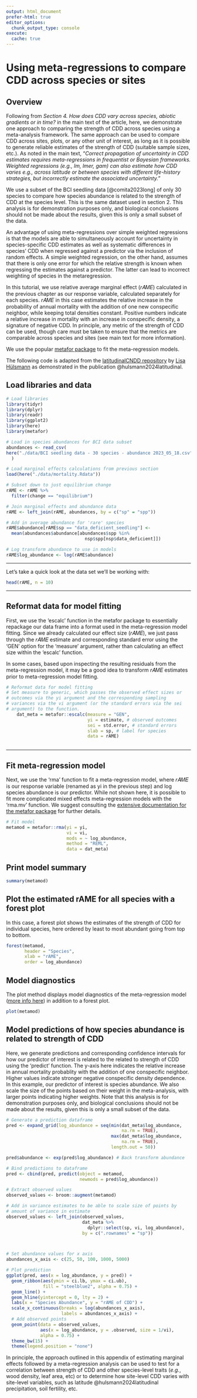 ```yaml
---
output: html_document
prefer-html: true
editor_options: 
  chunk_output_type: console
execute: 
  cache: true
---
```


# Using meta-regressions to compare CDD across species or sites

## Overview

Following from *Section 4. How does CDD vary across species, abiotic gradients or in time?* in the main text of the article, here, we demonstrate one approach to comparing the strength of CDD across species using a meta-analysis framework. The same approach can be used to compare CDD across sites, plots, or any other unit of interest, as long as it is possible to generate reliable estimates of the strength of CDD (suitable sample sizes, etc.). As noted in the main text, "*Correct propagation of uncertainty in CDD estimates requires meta-regressions in frequentist or Bayesian frameworks. Weighted regressions (e.g., lm, lmer, gam) can also estimate how CDD varies e.g., across latitude or between species with different life-history strategies, but incorrectly estimate the associated uncertainty.*"

We use a subset of the BCI seedling data [@comita2023long] of only 30 species to compare how species abundance is related to the strength of CDD at the species level. This is the same dataset used in section 2. This analysis is for demonstration purposes only, and biological conclusions should not be made about the results, given this is only a small subset of the data.

An advantage of using meta-regressions over simple weighted regressions is that the models are able to simultaneously account for uncertainty in species-specific CDD estimates as well as systematic differences in species' CDD when regressed against a predictor via the inclusion of random effects. A simple weighted regression, on the other hand, assumes that there is only one error for which the relative strength is known when regressing the estimates against a predictor. The latter can lead to incorrect weighting of species in the metaregression.

In this tutorial, we use relative average marginal effect (𝑟𝐴𝑀𝐸) calculated in the previous chapter as our response variable, calculated separately for each species. 𝑟𝐴𝑀𝐸 in this case estimates the relative increase in the probability of annual mortality with the addition of one new conspecific neighbor, while keeping total densities constant. Positive numbers indicate a relative increase in mortality with an increase in conspecific density, a signature of negative CDD. In principle, any metric of the strength of CDD can be used, though care must be taken to ensure that the metrics are comparable across species and sites (see main text for more information).

We use the popular [metafor package](https://www.metafor-project.org/doku.php/metafor) to fit the meta-regression models.

::: callout-note
The following code is adapted from the [latitudinalCNDD repository](https://github.com/LisaHuelsmann/latitudinalCNDD/tree/main/code) by [Lisa Hülsmann](https://demographicecology.com/) as demonstrated in the publication @hulsmann2024latitudinal.
:::

## Load libraries and data

```r

# Load libraries
library(tidyr)
library(dplyr)
library(readr)
library(ggplot2)
library(here)
library(metafor)

# Load in species abundances for BCI data subset
abundances <- read_csv(
here("./data/BCI seedling data - 30 species - abundance 2023_05_18.csv")
  )

# Load marginal effects calculations from previous section
load(here("./data/mortality.Rdata"))

# Subset down to just equilibrium change
rAME <- rAME %>%
  filter(change == "equilibrium")

# Join marginal effects and abundance data
rAME <- left_join(rAME, abundances, by = c("sp" = "spp"))

# Add in average abundance for 'rare' species
rAME$abundance[rAME$sp == "data_deficient_seedling"] <- 
  mean(abundances$abundance[abundances$spp %in% 
                              nsp$spp[nsp$data_deficient]])

# Log transform abundance to use in models
rAME$log_abundance <- log(rAME$abundance)

```

------------------------------------------------------------------------

Let's take a quick look at the data set we'll be working with:

```r
head(rAME, n = 10)
```

------------------------------------------------------------------------

## Reformat data for model fitting

First, we use the 'escalc' function in the metafor package to essentially repackage our data frame into a format used in the meta-regression model fitting. Since we already calculated our effect size (𝑟𝐴𝑀𝐸), we just pass through the 𝑟𝐴𝑀𝐸 estimate and corresponding standard error using the 'GEN' option for the 'measure' argument, rather than calculating an effect size within the 'escalc' function.

In some cases, based upon inspecting the resulting residuals from the meta-regression model, it may be a good idea to transform 𝑟𝐴𝑀𝐸 estimates prior to meta-regression model fitting.

```r
# Reformat data for model fitting
# Set measure to generic, which passes the observed effect sizes or 
# outcomes via the yi argument and the corresponding sampling 
# variances via the vi argument (or the standard errors via the sei 
# argument) to the function.
    dat_meta = metafor::escalc(measure = "GEN", 
                               yi = estimate, # observed outcomes
                               sei = std.error, # standard errors
                               slab = sp, # label for species
                               data = rAME)
      
```

------------------------------------------------------------------------

## Fit meta-regression model

Next, we use the 'rma' function to fit a meta-regression model, where 𝑟𝐴𝑀𝐸 is our response variable (renamed as yi in the previous step) and log species abundance is our predictor. While not shown here, it is possible to fit more complicated mixed effects meta-regression models with the 'rma.mv' function. We suggest consulting the [extensive documentation for the metafor package](https://www.metafor-project.org/doku.php/metafor) for further details.

```r
# Fit model
metamod = metafor::rma(yi = yi,
                       vi = vi,
                       mods = ~ log_abundance,
                       method = "REML",
                       data = dat_meta)
```

## Print model summary

```r
summary(metamod)
```

## Plot the estimated rAME for all species with a forest plot

In this case, a forest plot shows the estimates of the strength of CDD for individual species, here ordered by least to most abundant going from top to bottom.

```r
forest(metamod, 
       header = "Species", 
       xlab = "rAME",
       order = log_abundance)
```

## Model diagnostics

The plot method displays model diagnostics of the meta-regression model ([more info here](https://wviechtb.github.io/metafor/reference/plot.rma.html)) in addition to a forest plot.

```r
plot(metamod)
```

## Model predictions of how species abundance is related to strength of CDD

Here, we generate predictions and corresponding confidence intervals for how our predictor of interest is related to the related to strength of CDD using the 'predict' function. The y-axis here indicates the relative increase in annual mortality probablity with the addition of one conspecific neighbor. Higher values indicate stronger negative conspecific density dependence. In this example, our predictor of interest is species abundance. We also scale the size of the points based on their weight in the meta-analysis, with larger points indicating higher weights. Note that this analysis is for demonstration purposes only, and biological conclusions should not be made about the results, given this is only a small subset of the data.

```r

# Generate a prediction dataframe
pred <- expand_grid(log_abundance = seq(min(dat_meta$log_abundance, 
                                            na.rm = TRUE), 
                                        max(dat_meta$log_abundance, 
                                            na.rm = TRUE),
                                        length.out = 50))

pred$abundance <- exp(pred$log_abundance) # Back transform abundance

# Bind predictions to dataframe
pred <- cbind(pred, predict(object = metamod, 
                            newmods = pred$log_abundance))

# Extract observed values
observed_values <- broom::augment(metamod)

# Add in variance estimates to be able to scale size of points by 
# amount of variance in estimate
observed_values <- left_join(observed_values,
                             dat_meta %>% 
                               dplyr::select(sp, vi, log_abundance),
                             by = c(".rownames" = "sp"))



# Set abundance values for x axis
abundances_x_axis <- c(25, 50, 100, 1000, 5000)

# Plot prediction
ggplot(pred, aes(x = log_abundance, y = pred)) + 
  geom_ribbon(aes(ymin = ci.lb, ymax = ci.ub), 
              fill = "steelblue2", alpha = 0.75) + 
  geom_line() + 
  geom_hline(yintercept = 0, lty = 2) + 
  labs(x = "Species Abundance", y = "rAME of CDD") + 
  scale_x_continuous(breaks = log(abundances_x_axis),
                     labels = abundances_x_axis) + 
  # Add observed points
  geom_point(data = observed_values,
             aes(x = log_abundance, y = .observed, size = 1/vi), 
             alpha = 0.75) + 
  theme_bw(15) +
  theme(legend.position = "none")

```

In principle, the approach outlined in this appendix of estimating marginal effects followed by a meta-regression analysis can be used to test for a correlation between strength of CDD and other species-level traits (*e.g.*, wood density, leaf area, etc) or to determine how site-level CDD varies with site-level variables, such as latitude @hulsmann2024latitudinal precipitation, soil fertility, etc. 
